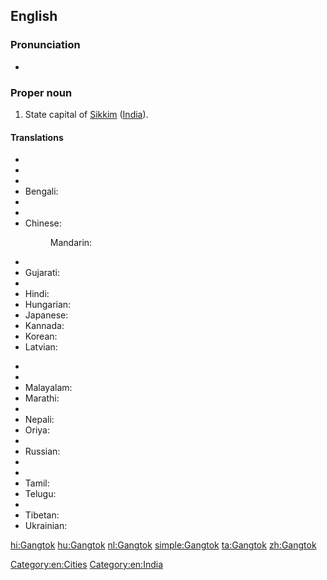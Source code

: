 ==English==
{{wikipedia}}

===Pronunciation===
* {{IPA|[ˈɡæŋ.tɒk]}}

===Proper noun===
{{en-proper noun}}

# State capital of [[Sikkim]] ([[India]]).

====Translations====
{{trans-top|capital of Sikkim}}
* {{trreq|ar}}
* {{trreq|hy}}
* {{trreq|as}}
* Bengali: {{t-|bn|গ্যাংটক|tr=|sc=Beng}}
* {{trreq|bg}}
* {{trreq|hne}}
* Chinese:
*: Mandarin: {{t|cmn|甘托克|tr=Gāntuōkè|sc=Hani}}
* {{trreq|dz}}
* Gujarati: {{t-|gu|ગંગટોક|tr=gaṃgṭok|sc=Gujr}}
* {{trreq|he}}
* Hindi: {{t+|hi|गंगटोक|tr=gaṅgṭōk}}
* Hungarian: {{t+|hu|Gangtok}}
* Japanese: {{t-|ja|ガントク|tr=Gantoku}}
* Kannada: {{t-|kn|ಗ್ಯಾಂಗಟಕ್|sc=Knda}}
* Korean: {{t-|ko|강토크|tr=Gangtokeu}}
* Latvian: {{t-|lv|Gangtoka}}
{{trans-mid}}
* {{trreq|lep}}
* {{trreq|lt}}
* Malayalam: {{t-|ml|ഗങ്ങ്ടോക്ക്|tr=gaṅṅṭōkk|sc=Mlym}}
* Marathi: {{t-|mr|गंगटोक|sc=Deva}}
* {{trreq|lus}}
* Nepali: {{t-|ne|गंगटोक|sc=Deva}}
* Oriya: {{t-|or|ଗାଙ୍ଗଟକ|tr=gāṅgṭak|sc=Orya}}
* {{trreq|pa}}
* Russian: {{t-|ru|Гангток|m|tr=Gangtók}}
* {{trreq|sat}}
* {{trreq|sip}}
* Tamil: {{t-|ta|கேங்டாக்|sc=Taml}}
* Telugu: {{t-|te|గాంగ్‌టక్|tr=gāṅgṭak|sc=Telu}}
* {{trreq|th}}
* Tibetan: {{t-|bo|སྒང་ཐོག|sc=Tibt}}
* Ukrainian: {{t-|uk|Ґанґток|sc=Cyrl}}
{{trans-bottom}}

[[Category:en:Cities]]
[[Category:en:India]]

[[hi:Gangtok]]
[[hu:Gangtok]]
[[nl:Gangtok]]
[[simple:Gangtok]]
[[ta:Gangtok]]
[[zh:Gangtok]]